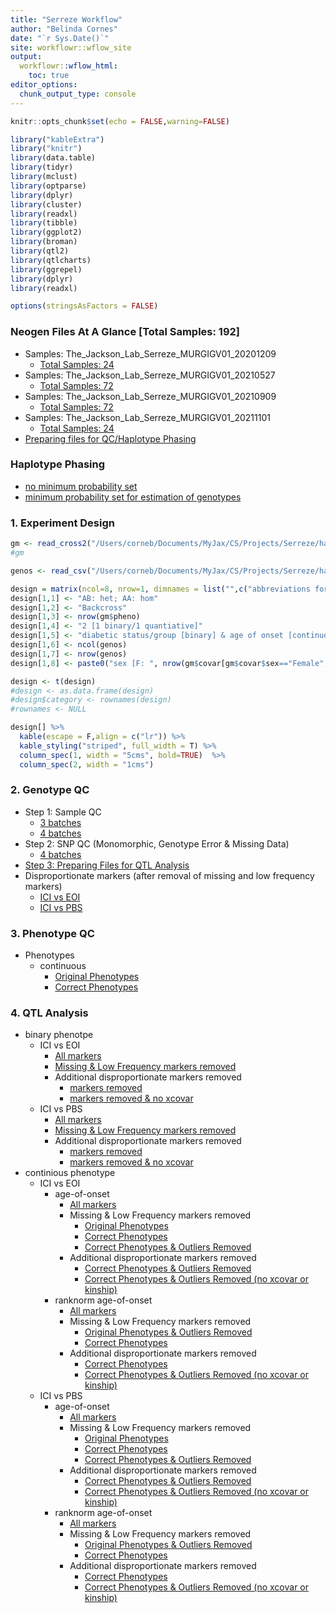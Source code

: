```yaml
---
title: "Serreze Workflow"
author: "Belinda Cornes"
date: "`r Sys.Date()`"
site: workflowr::wflow_site
output:
  workflowr::wflow_html:
    toc: true
editor_options:
  chunk_output_type: console
---
```


```r
knitr::opts_chunk$set(echo = FALSE,warning=FALSE)

library("kableExtra")
library("knitr")
library(data.table) 
library(tidyr)
library(mclust)
library(optparse)
library(dplyr)
library(cluster)
library(readxl)
library(tibble)
library(ggplot2)
library(broman)
library(qtl2)
library(qtlcharts)
library(ggrepel)
library(dplyr)
library(readxl) 

options(stringsAsFactors = FALSE)

```

### **Neogen Files At A Glance** [Total Samples: 192]
* Samples: The_Jackson_Lab_Serreze_MURGIGV01_20201209
  + [Total Samples: 24](0.1_samples_batch_20201209.html)
* Samples: The_Jackson_Lab_Serreze_MURGIGV01_20210527
  + [Total Samples: 72](0.1_samples_batch_20210527.html)
* Samples: The_Jackson_Lab_Serreze_MURGIGV01_20210909
  + [Total Samples: 72](0.1_samples_batch_20210909.html)
* Samples: The_Jackson_Lab_Serreze_MURGIGV01_20211101
  + [Total Samples: 24](0.1_samples_batch_20211101.html)
* [Preparing files for QC/Haplotype Phasing](0.1.1_preparing.data_bqc_4batches.html)


### **Haplotype Phasing**
* [no minimum probability set](0.2_haplotype_comparison_bqc_4batches.html)
* [minimum probability set for estimation of genotypes](0.2_haplotype_comparison_bqc_4batches_minprob.html)

### **1. Experiment Design**

```r

gm <- read_cross2("/Users/corneb/Documents/MyJax/CS/Projects/Serreze/haplotype.reconstruction/output_hh/gm.json")
#gm

genos <- read_csv("/Users/corneb/Documents/MyJax/CS/Projects/Serreze/haplotype.reconstruction/output_hh/sample_geno.csv")

design = matrix(ncol=8, nrow=1, dimnames = list("",c("abbreviations for strains:","type of cross:","number of mice phenotyped:","total number of mice phenotypes:","phenotypes:","number of mice:","number of markers:","covariates:")))
design[1,1] <- "AB: het; AA: hom"
design[1,2] <- "Backcross"
design[1,3] <- nrow(gm$pheno)
design[1,4] <- "2 [1 binary/1 quantiative]"
design[1,5] <- "diabetic status/group [binary] & age of onset [continuous]"
design[1,6] <- ncol(genos)
design[1,7] <- nrow(genos)
design[1,8] <- paste0("sex [F: ", nrow(gm$covar[gm$covar$sex=="Female",]), "; M: ", nrow(gm$covar[gm$covar$sex=="Male",]),"] (sex not used as all females); binary diabetic status for continous traits")

design <- t(design)
#design <- as.data.frame(design)
#design$category <- rownames(design)
#rownames <- NULL

design[] %>%
  kable(escape = F,align = c("lr")) %>%
  kable_styling("striped", full_width = T) %>%
  column_spec(1, width = "5cms", bold=TRUE)  %>%
  column_spec(2, width = "1cms") 

```

### **2. Genotype QC**
* Step 1: Sample QC 
  + [3 batches](2.1_sample_bqc_3.batches.html)
  + [4 batches](2.1_sample_bqc_4.batches.html)
* Step 2: SNP QC (Monomorphic, Genotype Error & Missing Data)
  + [4 batches](2.2.1_snp_qc_4.batches.html)
* [Step 3: Preparing Files for QTL Analysis](2.4_preparing.data_aqc_4batches.html)
* Disproportionate markers (after removal of missing and low frequency markers)
  + [ICI vs EOI](genotype.frequencies_ici.vs.eoi.html)
  + [ICI vs PBS](genotype.frequencies_ici.vs.pbs.html)


### **3. Phenotype QC**
* Phenotypes
  + continuous
    + [Original Phenotypes](3.1_phenotype.qc.html)
    + [Correct Phenotypes](3.1_phenotype.qc_corrected.html)

### **4. QTL Analysis**
* binary phenotpe
  + ICI vs EOI
    * [All markers](4.1.1_qtl.analysis_binary_ici.vs.eoi.html)
    * [Missing & Low Frequency markers removed](4.1.1_qtl.analysis_binary_ici.vs.eoi_snpsqc.html)
    * Additional disproportionate markers removed
      + [markers removed](4.1.1_qtl.analysis_binary_ici.vs.eoi_snpsqc_dis.html)
      + [markers removed & no xcovar](4.1.1_qtl.analysis_binary_ici.vs.eoi_snpsqc_dis_no-x.html)
  + ICI vs PBS
    * [All markers](4.1.1_qtl.analysis_binary_ici.vs.pbs.html)
    * [Missing & Low Frequency markers removed](4.1.1_qtl.analysis_binary_ici.vs.pbs_snpsqc.html)
    * Additional disproportionate markers removed
      + [markers removed](4.1.1_qtl.analysis_binary_ici.vs.eoi_snpsqc_dis.html)
      + [markers removed & no xcovar](4.1.1_qtl.analysis_binary_ici.vs.eoi_snpsqc_dis_no-x.html)
* continious phenotype
  + ICI vs EOI
    * age-of-onset
      + [All markers](4.1.2_qtl.analysis_cont_age_ici.vs.eoi.html)
      + Missing & Low Frequency markers removed
        * [Original Phenotypes](4.1.2_qtl.analysis_cont_age_ici.vs.eoi_snpsqc.html)
        * [Correct Phenotypes](4.1.2_qtl.analysis_cont_age_ici.vs.eoi_snpsqc_pheno.corrected.html)
        * [Correct Phenotypes & Outliers Removed](4.1.2_qtl.analysis_cont_age_ici.vs.eoi_snpsqc_pheno.corrected.cleaned.html)
      + Additional disproportionate markers removed
        * [Correct Phenotypes & Outliers Removed](4.1.2_qtl.analysis_cont_age_ici.vs.eoi_snpsqc_pheno.corrected.cleaned_dis.html)
        * [Correct Phenotypes & Outliers Removed (no xcovar or kinship)](4.1.2_qtl.analysis_cont_age_ici.vs.eoi_snpsqc_pheno.corrected.cleaned_dis_no-xk.html)
    * ranknorm age-of-onset
      + [All markers](4.1.2_qtl.analysis_cont_rzage_ici.vs.eoi.html)
      + Missing & Low Frequency markers removed
        * [Original Phenotypes & Outliers Removed](4.1.2_qtl.analysis_cont_rzage_ici.vs.eoi_snpsqc.html)
        * [Correct Phenotypes](4.1.2_qtl.analysis_cont_rzage_ici.vs.eoi_snpsqc_pheno.corrected.html)
      + Additional disproportionate markers removed
        * [Correct Phenotypes](4.1.2_qtl.analysis_cont_rzage_ici.vs.eoi_snpsqc_pheno.corrected_dis.html)
        * [Correct Phenotypes & Outliers Removed (no xcovar or kinship)](4.1.2_qtl.analysis_cont_rzage_ici.vs.eoi_snpsqc_pheno.corrected_dis_no-xk.html)
  + ICI vs PBS
    * age-of-onset
      + [All markers](4.1.2_qtl.analysis_cont_age_ici.vs.pbs.html)
      + Missing & Low Frequency markers removed
        * [Original Phenotypes](4.1.2_qtl.analysis_cont_age_ici.vs.pbs_snpsqc.html)
        * [Correct Phenotypes](4.1.2_qtl.analysis_cont_age_ici.vs.pbs_snpsqc_pheno.corrected.html)
        * [Correct Phenotypes & Outliers Removed](4.1.2_qtl.analysis_cont_age_ici.vs.pbs_snpsqc_pheno.corrected.cleaned.html)
      + Additional disproportionate markers removed
        * [Correct Phenotypes & Outliers Removed](4.1.2_qtl.analysis_cont_age_ici.vs.pbs_snpsqc_pheno.corrected.cleaned_dis.html)
        * [Correct Phenotypes & Outliers Removed (no xcovar or kinship)](4.1.2_qtl.analysis_cont_age_ici.vs.pbs_snpsqc_pheno.corrected.cleaned_dis_no-xk.html)
    * ranknorm age-of-onset
      + [All markers](4.1.2_qtl.analysis_cont_rzage_ici.vs.pbs.html)
      + Missing & Low Frequency markers removed
        * [Original Phenotypes & Outliers Removed](4.1.2_qtl.analysis_cont_rzage_ici.vs.pbs_snpsqc.html)
        * [Correct Phenotypes](4.1.2_qtl.analysis_cont_rzage_ici.vs.pbs_snpsqc_pheno.corrected.html)
      + Additional disproportionate markers removed
        * [Correct Phenotypes](4.1.2_qtl.analysis_cont_rzage_ici.vs.pbs_snpsqc_pheno.corrected_dis.html)
        * [Correct Phenotypes & Outliers Removed (no xcovar or kinship)](4.1.2_qtl.analysis_cont_rzage_ici.vs.pbs_snpsqc_pheno.corrected_dis_no-xk.html)

